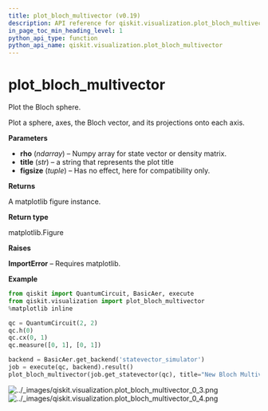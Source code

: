 ```yaml
---
title: plot_bloch_multivector (v0.19)
description: API reference for qiskit.visualization.plot_bloch_multivector in qiskit v0.19
in_page_toc_min_heading_level: 1
python_api_type: function
python_api_name: qiskit.visualization.plot_bloch_multivector
---
```


<span id="plot-bloch-multivector" />

# plot\_bloch\_multivector

<Function id="qiskit.visualization.plot_bloch_multivector" isDedicatedPage={true} github="https://github.com/qiskit/qiskit/tree/stable/0.14/qiskit/visualization/state_visualization.py" signature="plot_bloch_multivector(rho, title='', figsize=None)">
  Plot the Bloch sphere.

  Plot a sphere, axes, the Bloch vector, and its projections onto each axis.

  **Parameters**

  *   **rho** (*ndarray*) – Numpy array for state vector or density matrix.
  *   **title** (*str*) – a string that represents the plot title
  *   **figsize** (*tuple*) – Has no effect, here for compatibility only.

  **Returns**

  A matplotlib figure instance.

  **Return type**

  matplotlib.Figure

  **Raises**

  **ImportError** – Requires matplotlib.

  **Example**

  ```python
  from qiskit import QuantumCircuit, BasicAer, execute
  from qiskit.visualization import plot_bloch_multivector
  %matplotlib inline

  qc = QuantumCircuit(2, 2)
  qc.h(0)
  qc.cx(0, 1)
  qc.measure([0, 1], [0, 1])

  backend = BasicAer.get_backend('statevector_simulator')
  job = execute(qc, backend).result()
  plot_bloch_multivector(job.get_statevector(qc), title="New Bloch Multivector")
  ```

  ![../\_images/qiskit.visualization.plot\_bloch\_multivector\_0\_3.png](/docs/images/api/qiskit/0.19/qiskit.visualization.plot_bloch_multivector_0_3.avif) ![../\_images/qiskit.visualization.plot\_bloch\_multivector\_0\_4.png](/docs/images/api/qiskit/0.19/qiskit.visualization.plot_bloch_multivector_0_4.avif)
</Function>

